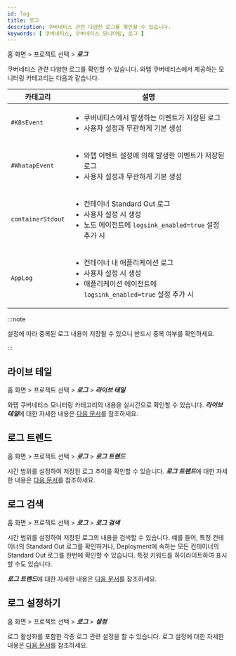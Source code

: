 ```yaml
---
id: log
title: 로그
description: 쿠버네티스 관련 다양한 로그를 확인할 수 있습니다.
keywords: [ 쿠버네티스, 쿠버네티스 모니터링, 로그 ]
---
```


홈 화면 > 프로젝트 선택 > ***로그***

쿠버네티스 관련 다양한 로그를 확인할 수 있습니다. 와탭 쿠버네티스에서 제공하는 모니터링 카테고리는 다음과 같습니다.

| 카테고리 | 설명 |
| -- | -- |
| `#K8sEvent` | <ul><li>쿠버네티스에서 발생하는 이벤트가 저장된 로그</li><li>사용자 설정과 무관하게 기본 생성 </li></ul> |
| `#WhatapEvent` | <ul><li>와탭 이벤트 설정에 의해 발생한 이벤트가 저장된 로그</li><li>사용자 설정과 무관하게 기본 생성</li></ul> |
| `containerStdout` | <ul><li>컨테이너 Standard Out 로그</li><li>사용자 설정 시 생성</li><li>노드 에이전트에 `logsink_enabled=true` 설정 추가 시</li></ul>
| `AppLog` | <ul><li>컨테이너 내 애플리케이션 로그</li><li>사용자 설정 시 생성</li><li>애플리케이션 에이전트에 `logsink_enabled=true` 설정 추가 시</li></ul> |

:::note

설정에 따라 중복된 로그 내용이 저장될 수 있으니 반드시 중복 여부를 확인하세요.

:::

## 라이브 테일

홈 화면 > 프로젝트 선택 > ***로그*** > ***라이브 테일***

와탭 쿠버네티스 모니터링 카테고리의 내용을 실시간으로 확인할 수 있습니다. ***라이브 테일***에 대한 자세한 내용은 [다음 문서](../log/log-lt)를 참조하세요.

## 로그 트렌드

홈 화면 > 프로젝트 선택 > ***로그*** > ***로그 트렌드***

시간 범위를 설정하여 저장된 로그 추이를 확인할 수 있습니다. ***로그 트렌드***에 대한 자세한 내용은 [다음 문서](../log/log-exp)를 참조하세요.

## 로그 검색

홈 화면 > 프로젝트 선택 > ***로그*** > ***로그 검색***

시간 범위를 설정하여 저장된 로그의 내용을 검색할 수 있습니다. 예를 들어, 특정 컨테이너의 Standard Out 로그를 확인하거나, Deployment에 속하는 모든 컨테이너의 Standard Out 로그를 한번에 확인할 수 있습니다. 특정 키워드를 하이라이트하여 표시할 수도 있습니다.

***로그 트렌드***에 대한 자세한 내용은 [다음 문서](../log/log-search)를 참조하세요.

## 로그 설정하기

홈 화면 > 프로젝트 선택 > ***로그*** > ***설정***

로그 활성화를 포함한 각종 로그 관련 설정을 할 수 있습니다. 로그 설정에 대한 자세한 내용은 [다음 문서](../log/log-setting)를 참조하세요.